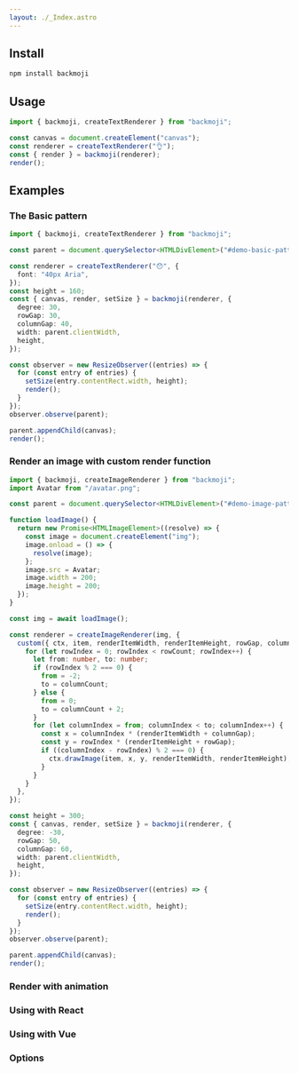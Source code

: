 ```yaml
---
layout: ./_Index.astro
---
```


## Install

```sh
npm install backmoji
```

## Usage

```ts
import { backmoji, createTextRenderer } from "backmoji";

const canvas = document.createElement("canvas");
const renderer = createTextRenderer("👌");
const { render } = backmoji(renderer);
render();
```

## Examples

### The Basic pattern


<BasicPattern />

```ts
import { backmoji, createTextRenderer } from "backmoji";

const parent = document.querySelector<HTMLDivElement>("#demo-basic-pattern")!;

const renderer = createTextRenderer("😯", {
  font: "40px Aria",
});
const height = 160;
const { canvas, render, setSize } = backmoji(renderer, {
  degree: 30,
  rowGap: 30,
  columnGap: 40,
  width: parent.clientWidth,
  height,
});

const observer = new ResizeObserver((entries) => {
  for (const entry of entries) {
    setSize(entry.contentRect.width, height);
    render();
  }
});
observer.observe(parent);

parent.appendChild(canvas);
render();
```

### Render an image with custom render function


<ImagePattern />

```ts
import { backmoji, createImageRenderer } from "backmoji";
import Avatar from "/avatar.png";

const parent = document.querySelector<HTMLDivElement>("#demo-image-pattern")!;

function loadImage() {
  return new Promise<HTMLImageElement>((resolve) => {
    const image = document.createElement("img");
    image.onload = () => {
      resolve(image);
    };
    image.src = Avatar;
    image.width = 200;
    image.height = 200;
  });
}

const img = await loadImage();

const renderer = createImageRenderer(img, {
  custom({ ctx, item, renderItemWidth, renderItemHeight, rowGap, columnGap, columnCount, rowCount }) {
    for (let rowIndex = 0; rowIndex < rowCount; rowIndex++) {
      let from: number, to: number;
      if (rowIndex % 2 === 0) {
        from = -2;
        to = columnCount;
      } else {
        from = 0;
        to = columnCount + 2;
      }
      for (let columnIndex = from; columnIndex < to; columnIndex++) {
        const x = columnIndex * (renderItemWidth + columnGap);
        const y = rowIndex * (renderItemHeight + rowGap);
        if ((columnIndex - rowIndex) % 2 === 0) {
          ctx.drawImage(item, x, y, renderItemWidth, renderItemHeight);
        }
      }
    }
  },
});

const height = 300;
const { canvas, render, setSize } = backmoji(renderer, {
  degree: -30,
  rowGap: 50,
  columnGap: 60,
  width: parent.clientWidth,
  height,
});

const observer = new ResizeObserver((entries) => {
  for (const entry of entries) {
    setSize(entry.contentRect.width, height);
    render();
  }
});
observer.observe(parent);

parent.appendChild(canvas);
render();
```

### Render with animation

### Using with React


<WithReact client:visible />

### Using with Vue

### Options
